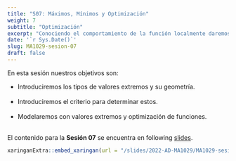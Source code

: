 ---
title: "S07: Máximos, Mínimos y Optimización"
weight: 7
subtitle: "Optimización"
excerpt: "Conociendo el comportamiento de la función localmente daremos información de esta."
date: '`r Sys.Date()`'
slug: MA1029-sesion-07
draft: false
---

En esta sesión nuestros objetivos son:

  * Introduciremos los tipos de valores extremos y su geometría. <br/><br/>
  * Introduciremos el criterio para determinar estos. <br/><br/>
  * Modelaremos con valores extremos y optimización de funciones. <br/><br/>

El contenido para la **Sesión 07** se encuentra en following [slides](/slides/2022-AD-MA1029/MA1029-sesion-07).

```{r embed-xaringan, echo=FALSE}
xaringanExtra::embed_xaringan(url = "/slides/2022-AD-MA1029/MA1029-sesion-07", ratio = "4:3")
```